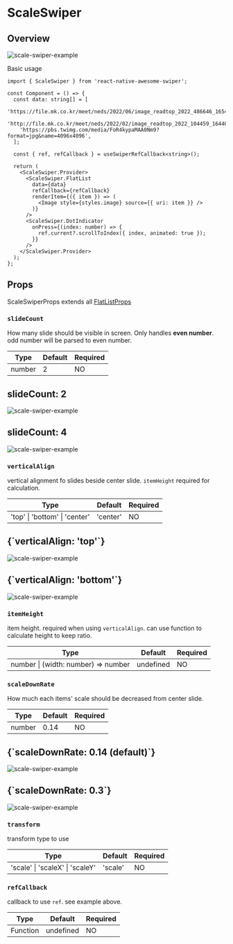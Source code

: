 
# ScaleSwiper

## Overview

<div className="sample-gif">
  <img src={gif} className="sample-gif-img" alt="scale-swiper-example" />
</div>

Basic usage

```tsx title="ScaleSwiper.tsx"
import { ScaleSwiper } from 'react-native-awesome-swiper';

const Component = () => {
  const data: string[] = [
    'https://file.mk.co.kr/meet/neds/2022/06/image_readtop_2022_486646_16541333805062545.jpg',
    'http://file.mk.co.kr/meet/neds/2022/02/image_readtop_2022_104459_16440258224937758.jpg',
    'https://pbs.twimg.com/media/FoR4kypaMAA0Nm9?format=jpg&name=4096x4096',
  ];

  const { ref, refCallback } = useSwiperRefCallback<string>();

  return (
    <ScaleSwiper.Provider>
      <ScaleSwiper.FlatList
        data={data}
        refCallback={refCallback}
        renderItem={({ item }) => (
          <Image style={styles.image} source={{ uri: item }} />
        )}
      />
      <ScaleSwiper.DotIndicator
        onPress={(index: number) => {
          ref.current?.scrollToIndex({ index, animated: true });
        }}
      />
    </ScaleSwiper.Provider>
  );
};
```

## Props

ScaleSwiperProps extends all [FlatListProps](https://reactnative.dev/docs/flatlist)

### `slideCount`

How many slide should be visible in screen. Only handles **even number**. odd number will be parsed to even number.

| Type   | Default | Required |
| ------ | ------- | -------- |
| number | 2       | NO       |

<div className="sample-gif sample-gif-grid">
  <div className="sample-gif-box">
    <h2>slideCount: 2</h2>
    <img src={basic} className="sample-gif-img" alt="scale-swiper-example" />
  </div>
  <div className="sample-gif-box">
    <h2>slideCount: 4</h2>
    <img src={slide4} className="sample-gif-img" alt="scale-swiper-example" />
  </div>
</div>

### `verticalAlign`

vertical alignment fo slides beside center slide. `itemHeight` required for calculation.

| Type                          | Default  | Required |
| ----------------------------- | -------- | -------- |
| 'top' \| 'bottom' \| 'center' | 'center' | NO       |

<div className="sample-gif sample-gif-grid">
  <div className="sample-gif-box">
    <h2>{`verticalAlign: 'top'`}</h2>
    <img
      src={verticalTop}
      className="sample-gif-img"
      alt="scale-swiper-example"
    />
  </div>
  <div className="sample-gif-box">
    <h2>{`verticalAlign: 'bottom'`}</h2>
    <img
      src={verticalBottom}
      className="sample-gif-img"
      alt="scale-swiper-example"
    />
  </div>
</div>

### `itemHeight`

item height. required when using `verticalAlign`. can use function to calculate height to keep ratio.

| Type                                | Default   | Required |
| ----------------------------------- | --------- | -------- |
| number \| (width: number) => number | undefined | NO       |

### `scaleDownRate`

How much each items' scale should be decreased from center slide.

| Type   | Default | Required |
| ------ | ------- | -------- |
| number | 0.14    | NO       |

<div className="sample-gif sample-gif-grid">
  <div className="sample-gif-box">
    <h2>{`scaleDownRate: 0.14 (default)`}</h2>
    <img src={basic} className="sample-gif-img" alt="scale-swiper-example" />
  </div>
  <div className="sample-gif-box">
    <h2>{`scaleDownRate: 0.3`}</h2>
    <img
      src={scaleDown}
      className="sample-gif-img"
      alt="scale-swiper-example"
    />
  </div>
</div>

### `transform`

transform type to use

| Type                            | Default | Required |
| ------------------------------- | ------- | -------- |
| 'scale' \| 'scaleX' \| 'scaleY' | 'scale' | NO       |

### `refCallback`

callback to use `ref`. see example above.

| Type     | Default   | Required |
| -------- | --------- | -------- |
| Function | undefined | NO       |
